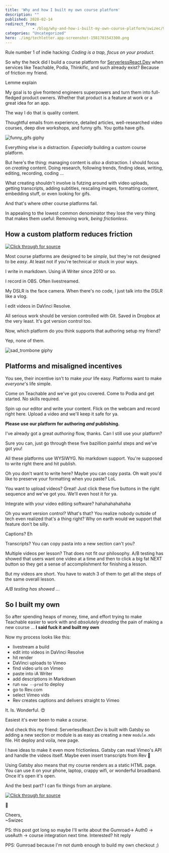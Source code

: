 ```yaml
---
title: 'Why and how I built my own course platform'
description: ""
published: 2020-02-14
redirect_from: 
            - /blog/why-and-how-i-built-my-own-course-platform/swizec/9330
categories: "Uncategorized"
hero: ./img/techletter.app-screenshot-1581701543300.png
---
```

Rule number 1 of indie hacking: _Coding is a trap, focus on your product._

So why the heck did I build a course platform for [ServerlessReact.Dev](https://serverlessreact.dev) when services like Teachable, Podia, Thinkific, and such already exist? Because of friction my friend.

Lemme explain

My goal is to give frontend engineers superpowers and turn them into full-fledged product owners. Whether that product is a feature at work or a great idea for an app.

The way I do that is quality content.

Thoughtful emails from experience, detailed articles, well-researched video courses, deep dive workshops, and funny gifs. You gotta have gifs.

![funny_gifs giphy](./img/media-110F1JFzWKtiA8-giphy.gif)

Everything else is a distraction. _Especially_ building a custom course platform.

But here&#x27;s the thing: managing content is _also_ a distraction. I should focus on _creating_ content. Doing research, following trends, finding ideas, writing, editing, recording, coding ...

What creating shouldn&#x27;t involve is futzing around with video uploads, getting transcripts, adding subtitles, rescaling images, formatting content, embedding stuff, or even looking for gifs.

And that&#x27;s where other course platforms fail.

In appealing to the lowest common denominator they lose the very thing that makes them useful: Removing work, _being frictionless_.

## How a custom platform reduces friction

[![Click through for source](./img/techletter.app-screenshot-1581701543300.png)](https://twitter.com/Swizec/status/1224404079461289984)

Most course platforms are designed to be _simple_, but they&#x27;re not designed to be _easy_. At least not if you&#x27;re technical or stuck in your ways.

I write in markdown. Using iA Writer since 2010 or so.

I record in OBS. Often livestreamed.

My DSLR is the face camera. When there&#x27;s no code, I just talk into the DSLR like a vlog.

I edit videos in DaVinci Resolve.

All serious work should be version controlled with Git. Saved in Dropbox at the very least. It&#x27;s got version control too.

Now, which platform do you think supports that authoring setup my friend?

Yep, none of them.

![sad_trombone giphy](./img/media-mbPqOzyASJzB6-giphy.gif)

## Platforms and misaligned incentives

You see, their incentive isn&#x27;t to make _your_ life easy. Platforms want to make _everyone_&#x27;s life simple.

Come on Teachable and we&#x27;ve got you covered. Come to Podia and get started. No skills required.

Spin up our editor and write your content. Flick on the webcam and record right here. Upload a video and we&#x27;ll keep it safe for ya.

**Please use our platform for authoring _and_ publishing.**

I&#x27;ve already got a great _authoring_ flow, thanks. Can I still use your platform?

Sure you can, just go through these five bazillion painful steps and we&#x27;ve got you!

All these platforms use WYSIWYG. No markdown support. You&#x27;re supposed to write right there and hit publish.

Oh you don&#x27;t want to write here? Maybe you can copy pasta. Oh wait you&#x27;d like to preserve your formatting when you paste? LoL

You want to upload videos? Great! Just click these five buttons in the right sequence and we&#x27;ve got you. We&#x27;ll even host it for ya.

Integrate with your video editing software? hahahahahahaha

Oh you want version control? What&#x27;s that? You realize nobody outside of tech even realized that&#x27;s a thing right? Why on earth would we support that feature don&#x27;t be silly.

Captions? Eh

Transcripts? You can copy pasta into a new section can&#x27;t you?

Multiple videos per lesson? That does not fit our philosophy. A/B testing has showed that users want one video at a time and then to click a big fat NEXT button so they get a sense of accomplishment for finishing a lesson.

But my videos are short. You have to watch 3 of them to get all the steps of the same overall lesson.

_A/B testing has showed_ ...

## So I built my own

So after spending heaps of money, time, and effort trying to make Teachable easier to work with and _absolutely dreading_ the pain of making a new course ... **I said fuck it and built my own**

Now my process looks like this:

- livestream a build
- edit into videos in DaVinci Resolve
- hit render
- DaVinci uploads to Vimeo
- find video urls on Vimeo
- paste into iA Writer
- add descriptions in Markdown
- run `now --prod` to deploy
- go to Rev.com
- select Vimeo vids
- Rev creates captions and delivers straight to Vimeo

It. Is. Wonderful. 😍

Easiest it&#x27;s ever been to make a course.

And check this my friend: ServerlessReact.Dev is built with Gatsby so adding a new section or module is as easy as creating a new `module.mdx` file. Hit deploy and voila, new page.

I have ideas to make it even more frictionless. Gatsby can read Vimeo&#x27;s API and handle the videos itself. Maybe even insert transcripts from Rev 🤔

Using Gatsby also means that my course renders as a static HTML page. You can use it on your phone, laptop, crappy wifi, or wonderful broadband. Once it&#x27;s open it&#x27;s open.

And the best part? I can fix things from an airplane.

[![Click through for source](./img/techletter.app-screenshot-1581701520345.png)](https://twitter.com/Swizec/status/1228041748120666112)

🤘

Cheers,  
~Swizec

PS: this post got long so maybe I&#x27;ll write about the Gumroad-&gt; Auth0 -&gt; useAuth -&gt; course integration next time. Interested? hit reply

PPS: Gumroad because I&#x27;m not dumb enough to build my own checkout ;)
